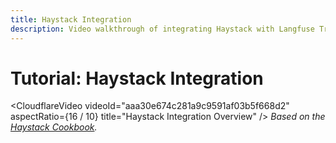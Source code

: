 ```yaml
---
title: Haystack Integration
description: Video walkthrough of integrating Haystack with Langfuse Tracing
---
```


# Tutorial: Haystack Integration

<CloudflareVideo
  videoId="aaa30e674c281a9c9591af03b5f668d2"
  aspectRatio={16 / 10}
  title="Haystack Integration Overview"
/>
<span>
  _Based on the [Haystack
  Cookbook](/docs/integrations/haystack/example-python)._
</span>
